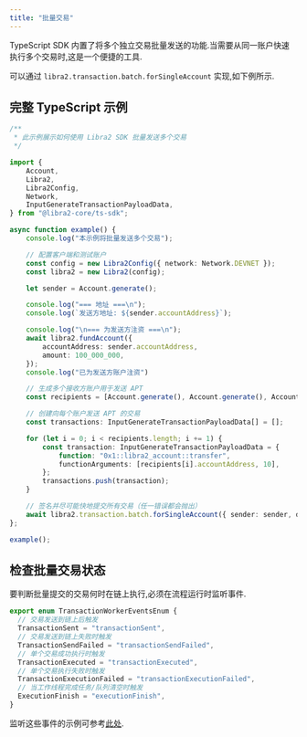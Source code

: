 ```yaml
---
title: "批量交易"
---
```


TypeScript SDK 内置了将多个独立交易批量发送的功能.当需要从同一账户快速执行多个交易时,这是一个便捷的工具.

可以通过 `libra2.transaction.batch.forSingleAccount` 实现,如下例所示.

## 完整 TypeScript 示例

```typescript filename="batch.ts"
/**
 * 此示例展示如何使用 Libra2 SDK 批量发送多个交易
 */

import {
    Account,
    Libra2,
    Libra2Config,
    Network,
    InputGenerateTransactionPayloadData,
} from "@libra2-core/ts-sdk";

async function example() {
    console.log("本示例将批量发送多个交易");

    // 配置客户端和测试账户
    const config = new Libra2Config({ network: Network.DEVNET });
    const libra2 = new Libra2(config);

    let sender = Account.generate();

    console.log("=== 地址 ===\n");
    console.log(`发送方地址: ${sender.accountAddress}`);

    console.log("\n=== 为发送方注资 ===\n");
    await libra2.fundAccount({
        accountAddress: sender.accountAddress,
        amount: 100_000_000,
    });
    console.log("已为发送方账户注资")

    // 生成多个接收方账户用于发送 APT
    const recipients = [Account.generate(), Account.generate(), Account.generate()];

    // 创建向每个账户发送 APT 的交易
    const transactions: InputGenerateTransactionPayloadData[] = [];

    for (let i = 0; i < recipients.length; i += 1) {
        const transaction: InputGenerateTransactionPayloadData = {
            function: "0x1::libra2_account::transfer",
            functionArguments: [recipients[i].accountAddress, 10],
        };
        transactions.push(transaction);
    }

    // 签名并尽可能快地提交所有交易（任一错误都会抛出）
    await libra2.transaction.batch.forSingleAccount({ sender: sender, data: transactions });
};

example();
```

## 检查批量交易状态

要判断批量提交的交易何时在链上执行,必须在流程运行时监听事件.

```typescript filename="transaction-worker-events.ts"
export enum TransactionWorkerEventsEnum {
  // 交易发送到链上后触发
  TransactionSent = "transactionSent",
  // 交易发送到链上失败时触发
  TransactionSendFailed = "transactionSendFailed",
  // 单个交易成功执行时触发
  TransactionExecuted = "transactionExecuted",
  // 单个交易执行失败时触发
  TransactionExecutionFailed = "transactionExecutionFailed",
  // 当工作线程完成任务/队列清空时触发
  ExecutionFinish = "executionFinish",
}
```

监听这些事件的示例可参考[此处](https://github.com/libra2org/libra2-ts-sdk/blob/main/examples/typescript/batch_funds.ts#L108).
